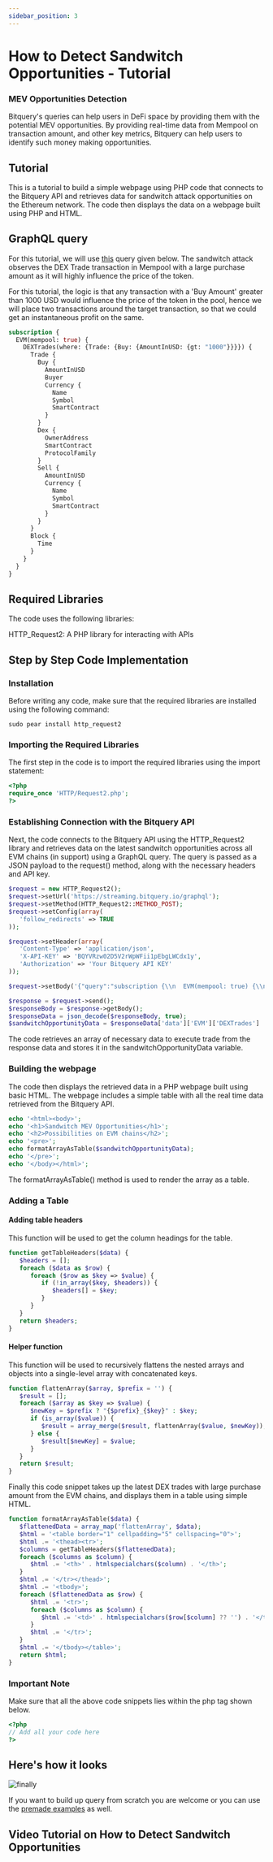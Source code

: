 ```yaml
---
sidebar_position: 3
---
```



# How to Detect Sandwitch Opportunities - Tutorial

 ### MEV Opportunities Detection
 Bitquery's queries can help users in DeFi space by providing them with the potential MEV opportunities. 
 By providing real-time data from Mempool on transaction amount, and other key metrics, Bitquery can help users to identify such money making opportunities.


## Tutorial 
This is a tutorial to build a simple webpage using PHP code that connects to the Bitquery API and retrieves data for sandwitch attack opportunities on the Ethereum network. 
The code then displays the data on a webpage built using PHP and HTML.

## GraphQL query

For this tutorial, we will use [this](https://ide.bitquery.io/Sandwitch-Opportunity_1) query given below. The sandwitch attack observes the DEX Trade transaction in Mempool with a large purchase
amount as it will highly influence the price of the token. 

For this tutorial, the logic is that any transaction with a 'Buy Amount' greater than 
1000 USD would influence the price of the token in the pool, hence we will place two transactions around the target transaction, so that we could
get an instantaneous profit on the same.

```graphql
subscription {
  EVM(mempool: true) {
    DEXTrades(where: {Trade: {Buy: {AmountInUSD: {gt: "1000"}}}}) {
      Trade {
        Buy {
          AmountInUSD
          Buyer
          Currency {
            Name
            Symbol
            SmartContract
          }
        }
        Dex {
          OwnerAddress
          SmartContract
          ProtocolFamily
        }
        Sell {
          AmountInUSD
          Currency {
            Name
            Symbol
            SmartContract
          }
        }
      }
      Block {
        Time
      }
    }
  }
}
```

## Required Libraries
The code uses the following libraries:

HTTP_Request2: A PHP library for interacting with APIs 

## Step by Step Code Implementation

### Installation
Before writing any code, make sure that the required libraries are installed using the following command:
```shell
sudo pear install http_request2
```
### Importing the Required Libraries
The first step in the code is to import the required libraries using the import statement:

```php
<?php
require_once 'HTTP/Request2.php';
?>
```

### Establishing Connection with the Bitquery API
Next, the code connects to the Bitquery API using the HTTP_Request2 library and retrieves data on the latest sandwitch opportunities across all EVM chains (in support) using a GraphQL query. 
The query is passed as a JSON payload to the request() method, along with the necessary headers and API key.

```php
$request = new HTTP_Request2();
$request->setUrl('https://streaming.bitquery.io/graphql');
$request->setMethod(HTTP_Request2::METHOD_POST);
$request->setConfig(array(
   'follow_redirects' => TRUE
));

$request->setHeader(array(
   'Content-Type' => 'application/json',
   'X-API-KEY' => 'BQYVRzw02D5V2rWpWFii1pEbgLWCdx1y',
   'Authorization' => 'Your Bitquery API KEY'
));

$request->setBody('{"query":"subscription {\\n  EVM(mempool: true) {\\n    DEXTrades(where: {Trade: {Buy: {AmountInUSD: {gt: \\"1000\\"}}}}) {\\n      Trade {\\n        Buy {\\n          AmountInUSD\\n          Buyer\\n          Currency {\\n            Name\\n            Symbol\\n            SmartContract\\n          }\\n        }\\n        Dex {\\n          OwnerAddress\\n          SmartContract\\n          ProtocolFamily\\n        }\\n        Sell {\\n          AmountInUSD\\n          Currency {\\n            Name\\n            Symbol\\n            SmartContract\\n          }\\n        }\\n      }\\n      Block {\\n        Time\\n      }\\n    }\\n  }\\n}\\n","variables":"{}"}');

$response = $request->send();
$responseBody = $response->getBody();
$responseData = json_decode($responseBody, true);
$sandwitchOpportunityData = $responseData['data']['EVM']['DEXTrades']
```

The code retrieves an array of necessary data to execute trade from the response data and stores it in the sandwitchOpportunityData variable.

###  Building the webpage
The code then displays the retrieved data in a PHP webpage built using basic HTML. 
The webpage includes a simple table with all the real time data retrieved from the Bitquery API.

```php
echo '<html><body>';
echo '<h1>Sandwitch MEV Opportunities</h1>';
echo '<h2>Possibilities on EVM chains</h2>';
echo '<pre>';
echo formatArrayAsTable($sandwitchOpportunityData);
echo '</pre>';
echo '</body></html>';
```
The formatArrayAsTable() method is used to render the array as a table.


### Adding a Table

#### Adding table headers

This function will be used to get the column headings for the table.

```php
function getTableHeaders($data) {
   $headers = [];
   foreach ($data as $row) {
      foreach ($row as $key => $value) {
         if (!in_array($key, $headers)) {
            $headers[] = $key;
         }
      }
   }
   return $headers;
}
```

#### Helper function

This function will be used to recursively flattens the nested arrays and objects into a single-level array with concatenated keys.

```php
function flattenArray($array, $prefix = '') {
   $result = [];
   foreach ($array as $key => $value) {
      $newKey = $prefix ? "{$prefix}_{$key}" : $key;
      if (is_array($value)) {
         $result = array_merge($result, flattenArray($value, $newKey));
      } else {
         $result[$newKey] = $value;
      }
   }
   return $result;
}
```

Finally this code snippet takes up the latest DEX trades with large purchase amount from the EVM chains, and displays them in a table using simple HTML.

```php
function formatArrayAsTable($data) {
   $flattenedData = array_map('flattenArray', $data);
   $html = '<table border="1" cellpadding="5" cellspacing="0">';
   $html .= '<thead><tr>';
   $columns = getTableHeaders($flattenedData);
   foreach ($columns as $column) {
      $html .= '<th>' . htmlspecialchars($column) . '</th>';
   }
   $html .= '</tr></thead>';
   $html .= '<tbody>';
   foreach ($flattenedData as $row) {
      $html .= '<tr>';
      foreach ($columns as $column) {
         $html .= '<td>' . htmlspecialchars($row[$column] ?? '') . '</td>';
      }
      $html .= '</tr>';
   }
   $html .= '</tbody></table>';
   return $html;
}
```

### Important Note

Make sure that all the above code snippets lies within the php tag shown below.

```php
<?php
// Add all your code here 
?>
```


## Here's how it looks 

![finally](/img/sandwitch.gif)


If you want to build up query from scratch you are welcome or you can use the [premade examples](https://ide.bitquery.io/explore/All%20queries) as well.

## Video Tutorial on How to Detect Sandwitch Opportunities

<VideoPlayer url="https://youtu.be/9sqs5PSF-OU" />
